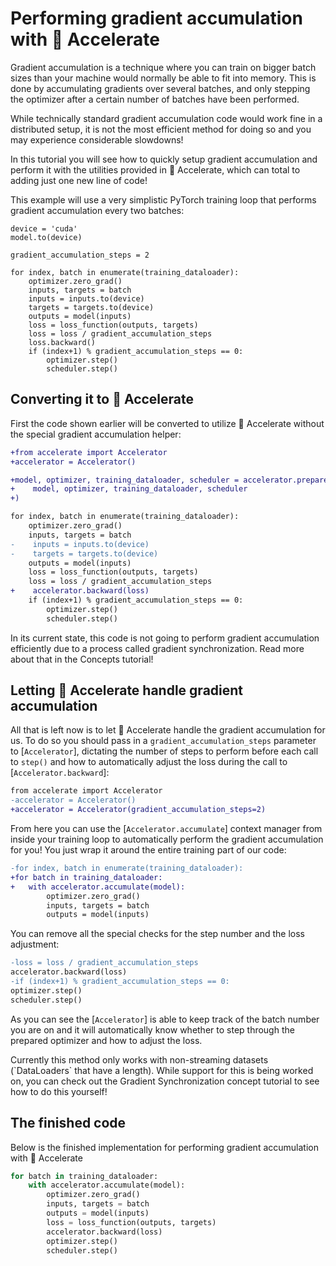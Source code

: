 <!--Copyright 2022 The HuggingFace Team. All rights reserved.

Licensed under the Apache License, Version 2.0 (the "License"); you may not use this file except in compliance with
the License. You may obtain a copy of the License at

http://www.apache.org/licenses/LICENSE-2.0

Unless required by applicable law or agreed to in writing, software distributed under the License is distributed on
an "AS IS" BASIS, WITHOUT WARRANTIES OR CONDITIONS OF ANY KIND, either express or implied. See the License for the
specific language governing permissions and limitations under the License.
-->

# Performing gradient accumulation with 🤗 Accelerate

Gradient accumulation is a technique where you can train on bigger batch sizes than 
your machine would normally be able to fit into memory. This is done by accumulating gradients over
several batches, and only stepping the optimizer after a certain number of batches have been performed.

While technically standard gradient accumulation code would work fine in a distributed setup, it is not the most efficient
method for doing so and you may experience considerable slowdowns!

In this tutorial you will see how to quickly setup gradient accumulation and perform it with the utilities provided in 🤗 Accelerate,
which can total to adding just one new line of code!

This example will use a very simplistic PyTorch training loop that performs gradient accumulation every two batches:

```
device = 'cuda'
model.to(device)

gradient_accumulation_steps = 2

for index, batch in enumerate(training_dataloader):
    optimizer.zero_grad()
    inputs, targets = batch
    inputs = inputs.to(device)
    targets = targets.to(device)
    outputs = model(inputs)
    loss = loss_function(outputs, targets)
    loss = loss / gradient_accumulation_steps
    loss.backward()
    if (index+1) % gradient_accumulation_steps == 0:
        optimizer.step()
        scheduler.step()
```

## Converting it to 🤗 Accelerate

First the code shown earlier will be converted to utilize 🤗 Accelerate without the special gradient accumulation helper:

```diff
+from accelerate import Accelerator
+accelerator = Accelerator()

+model, optimizer, training_dataloader, scheduler = accelerator.prepare(
+    model, optimizer, training_dataloader, scheduler
+)

for index, batch in enumerate(training_dataloader):
    optimizer.zero_grad()
    inputs, targets = batch
-    inputs = inputs.to(device)
-    targets = targets.to(device)
    outputs = model(inputs)
    loss = loss_function(outputs, targets)
    loss = loss / gradient_accumulation_steps
+    accelerator.backward(loss)
    if (index+1) % gradient_accumulation_steps == 0:
        optimizer.step()
        scheduler.step()
```

<Tip warning={true}>
In its current state, this code is not going to perform gradient accumulation efficiently due to a process called gradient synchronization. Read more about that in the Concepts tutorial!
</Tip>

## Letting 🤗 Accelerate handle gradient accumulation

All that is left now is to let 🤗 Accelerate handle the gradient accumulation for us. To do so you should pass in a `gradient_accumulation_steps` parameter to [`Accelerator`], dictating the number 
of steps to perform before each call to `step()` and how to automatically adjust the loss during the call to [`Accelerator.backward`]:

```diff
from accelerate import Accelerator
-accelerator = Accelerator()
+accelerator = Accelerator(gradient_accumulation_steps=2)
```

From here you can use the [`Accelerator.accumulate`] context manager from inside your training loop to automatically perform the gradient accumulation for you!
You just wrap it around the entire training part of our code: 

```diff
-for index, batch in enumerate(training_dataloader):
+for batch in training_dataloader:
+   with accelerator.accumulate(model):
        optimizer.zero_grad()
        inputs, targets = batch
        outputs = model(inputs)
```

You can remove all the special checks for the step number and the loss adjustment:

```diff
-loss = loss / gradient_accumulation_steps
accelerator.backward(loss)
-if (index+1) % gradient_accumulation_steps == 0:
optimizer.step()
scheduler.step()
```

As you can see the [`Accelerator`] is able to keep track of the batch number you are on and it will automatically know whether to step through the prepared optimizer and how to adjust the loss. 

<Tip warning={true}>
Currently this method only works with non-streaming datasets (`DataLoaders` that have a length). While support for this is being worked on, you can check out the Gradient Synchronization concept tutorial to see how to do this yourself!
</Tip>

## The finished code

Below is the finished implementation for performing gradient accumulation with 🤗 Accelerate

```python
for batch in training_dataloader:
    with accelerator.accumulate(model):
        optimizer.zero_grad()
        inputs, targets = batch
        outputs = model(inputs)
        loss = loss_function(outputs, targets)
        accelerator.backward(loss)
        optimizer.step()
        scheduler.step()
```
